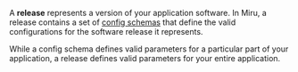 A **release** represents a version of your application software. In Miru, a release contains a set of [config schemas](/docs/home/basics/vocabulary#config-schema) that define the valid configurations for the software release it represents.

While a config schema defines valid parameters for a particular part of your application, a release defines valid parameters for your entire application.